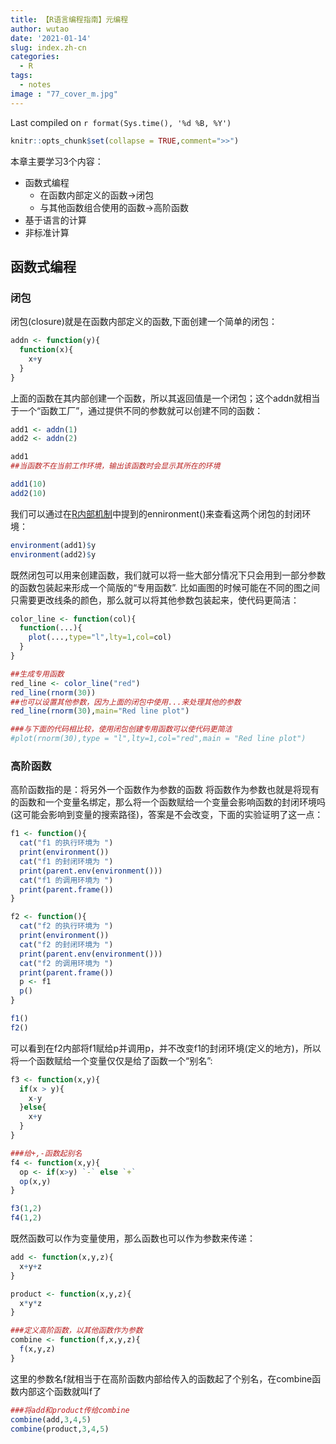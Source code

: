 ```yaml
---
title: 【R语言编程指南】元编程
author: wutao
date: '2021-01-14'
slug: index.zh-cn
categories:
  - R
tags:
  - notes
image : "77_cover_m.jpg"
---
```


Last compiled on `r format(Sys.time(), '%d %B, %Y')`

```r
knitr::opts_chunk$set(collapse = TRUE,comment=">>")
```

本章主要学习3个内容：

- 函数式编程
  - 在函数内部定义的函数→闭包
  - 与其他函数组合使用的函数→高阶函数
- 基于语言的计算
- 非标准计算

## 函数式编程
### 闭包
闭包(closure)就是在函数内部定义的函数,下面创建一个简单的闭包：
```r
addn <- function(y){
  function(x){
    x+y
  }
}

```
上面的函数在其内部创建一个函数，所以其返回值是一个闭包；这个addn就相当于一个“函数工厂”，通过提供不同的参数就可以创建不同的函数：
```r
add1 <- addn(1)
add2 <- addn(2)

add1
##当函数不在当前工作环境，输出该函数时会显示其所在的环境

add1(10)
add2(10)

```

我们可以通过在[R内部机制](http://localhost:4321/p/r-inter/)中提到的ennironment()来查看这两个闭包的封闭环境：
```r
environment(add1)$y
environment(add2)$y
```

既然闭包可以用来创建函数，我们就可以将一些大部分情况下只会用到一部分参数的函数包装起来形成一个简版的“专用函数”. 比如画图的时候可能在不同的图之间只需要更改线条的颜色，那么就可以将其他参数包装起来，使代码更简洁：
```r
color_line <- function(col){
  function(...){
    plot(...,type="l",lty=1,col=col)
  }
}

##生成专用函数
red_line <- color_line("red")
red_line(rnorm(30))
##也可以设置其他参数，因为上面的闭包中使用...来处理其他的参数
red_line(rnorm(30),main="Red line plot")

###与下面的代码相比较，使用闭包创建专用函数可以使代码更简洁
#plot(rnorm(30),type = "l",lty=1,col="red",main = "Red line plot")
```

### 高阶函数
高阶函数指的是：将另外一个函数作为参数的函数
将函数作为参数也就是将现有的函数和一个变量名绑定，那么将一个函数赋给一个变量会影响函数的封闭环境吗(这可能会影响到变量的搜索路径)，答案是不会改变，下面的实验证明了这一点：
```r
f1 <- function(){
  cat("f1 的执行环境为 ")
  print(environment())
  cat("f1 的封闭环境为 ")
  print(parent.env(environment()))
  cat("f1 的调用环境为 ")
  print(parent.frame())
}

f2 <- function(){
  cat("f2 的执行环境为 ")
  print(environment())
  cat("f2 的封闭环境为 ")
  print(parent.env(environment()))
  cat("f2 的调用环境为 ")
  print(parent.frame())
  p <- f1
  p()
}

f1()
f2()
```

可以看到在f2内部将f1赋给p并调用p，并不改变f1的封闭环境(定义的地方)，所以将一个函数赋给一个变量仅仅是给了函数一个“别名”:
```r
f3 <- function(x,y){
  if(x > y){
    x-y
  }else{
    x+y
  }
}

###给+,-函数起别名
f4 <- function(x,y){
  op <- if(x>y) `-` else `+`
  op(x,y)
}

f3(1,2)
f4(1,2)
```

既然函数可以作为变量使用，那么函数也可以作为参数来传递：
```r
add <- function(x,y,z){
  x+y+z
}

product <- function(x,y,z){
  x*y*z
}

###定义高阶函数，以其他函数作为参数
combine <- function(f,x,y,z){
  f(x,y,z)
}
```

这里的参数名f就相当于在高阶函数内部给传入的函数起了个别名，在combine函数内部这个函数就叫f了
```r
###将add和product传给combine
combine(add,3,4,5)
combine(product,3,4,5)

```



